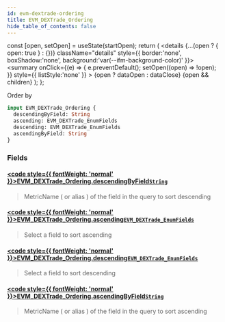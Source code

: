 ```yaml
---
id: evm-dextrade-ordering
title: EVM_DEXTrade_Ordering
hide_table_of_contents: false
---
```







  const [open, setOpen] = useState(startOpen);
  return (
    <details {...(open ? { open: true } : {})} className="details" style={{ border:'none', boxShadow:'none', background:'var(--ifm-background-color)' }}>
      <summary
        onClick={(e) => {
          e.preventDefault();
          setOpen((open) => !open);
        }}
        style={{ listStyle:'none' }}
      >
      {open ? dataOpen : dataClose}
      </summary>
      {open && children}
    </details>
  );
};




Order by


```graphql
input EVM_DEXTrade_Ordering {
  descendingByField: String
  ascending: EVM_DEXTrade_EnumFields
  descending: EVM_DEXTrade_EnumFields
  ascendingByField: String
}
```




### Fields

#### [<code style={{ fontWeight: 'normal' }}>EVM_DEXTrade_Ordering.<b>descendingByField</b></code>](#)<Bullet />[`String`](/docs/graphql-reference/scalars/string) <Badge class="secondary" text="scalar"/>
> MetricName ( or alias ) of the field in the query to sort descending
> 

#### [<code style={{ fontWeight: 'normal' }}>EVM_DEXTrade_Ordering.<b>ascending</b></code>](#)<Bullet />[`EVM_DEXTrade_EnumFields`](/docs/graphql-reference/enums/evm-dextrade-enum-fields) <Badge class="secondary" text="enum"/>
> Select a field to sort ascending
> 

#### [<code style={{ fontWeight: 'normal' }}>EVM_DEXTrade_Ordering.<b>descending</b></code>](#)<Bullet />[`EVM_DEXTrade_EnumFields`](/docs/graphql-reference/enums/evm-dextrade-enum-fields) <Badge class="secondary" text="enum"/>
> Select a field to sort descending
> 

#### [<code style={{ fontWeight: 'normal' }}>EVM_DEXTrade_Ordering.<b>ascendingByField</b></code>](#)<Bullet />[`String`](/docs/graphql-reference/scalars/string) <Badge class="secondary" text="scalar"/>
> MetricName ( or alias ) of the field in the query to sort ascending
> 




